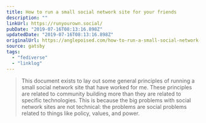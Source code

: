```yaml
---
title: How to run a small social network site for your friends
description: ""
linkUrl: https://runyourown.social/
pubDate: "2019-07-16T08:13:16.898Z"
updatedDate: "2019-07-16T08:13:16.898Z"
originalUrl: https://anglepoised.com/how-to-run-a-small-social-network-site-for-your-friends/
source: gatsby
tags:
  - "fediverse"
  - "linklog"
---
```


> This document exists to lay out some general principles of running a small social network site that have worked for me. These principles are related to community building more than they are related to specific technologies. This is because the big problems with social network sites are not technical: the problems are social problems related to things like policy, values, and power.
